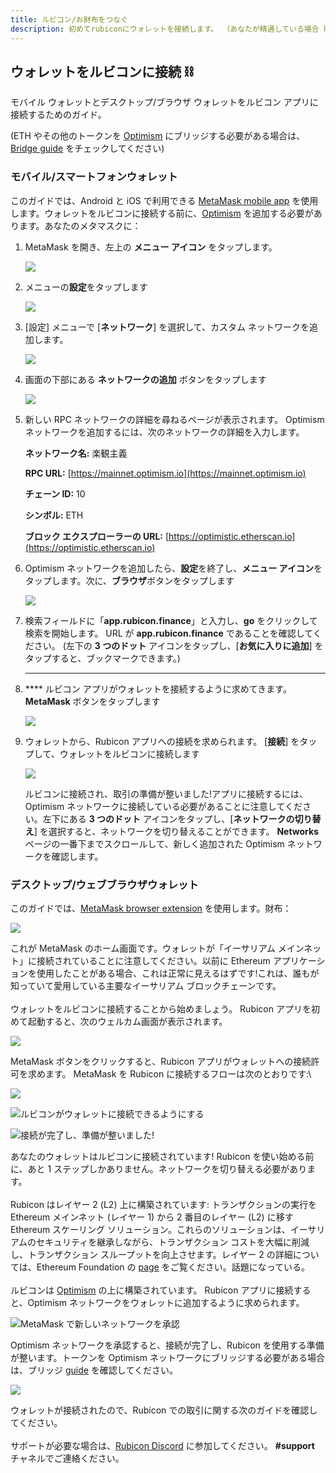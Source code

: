 ```yaml
---
title: ルビコン/お財布をつなぐ
description: 初めてrubiconにウォレットを接続します。 （あなたが精通している場合 財布とカスタムネットワークを追加する方法、あなたはこのガイドをスキップすることができます）
---
```



## ウォレットをルビコンに接続 ⛓️

モバイル ウォレットとデスクトップ/ブラウザ ウォレットをルビコン アプリに接続するためのガイド。

(ETH やその他のトークンを [Optimism](https://www.optimism.io/) にブリッジする必要がある場合は、[Bridge guide](../bridge/bridging-to-optimism.md) をチェックしてください)

### モバイル/スマートフォンウォレット

このガイドでは、Android と iOS で利用できる [MetaMask mobile app](https://metamask.io/download.html) を使用します。ウォレットをルビコンに接続する前に、[Optimism](https://www.optimism.io/) を追加する必要があります。あなたのメタマスクに：

1. MetaMask を開き、左上の **メニュー アイコン** をタップします。

    ![](</assets/image(110).png>)


2. メニューの**設定**をタップします

    ![](</assets/image(92).png>)


3. [設定] メニューで [**ネットワーク**] を選択して、カスタム ネットワークを追加します。

    ![](</assets/image(59).png>)


4. 画面の下部にある **ネットワークの追加** ボタンをタップします

    ![](</assets/image(79).png>)


5. 新しい RPC ネットワークの詳細を尋ねるページが表示されます。 Optimism ネットワークを追加するには、次のネットワークの詳細を入力します。

    **ネットワーク名:** 楽観主義

    **RPC URL:** [https://mainnet.optimism.io](https://mainnet.optimism.io)

    **チェーン ID:** 10

    **シンボル:** ETH

    **ブロック エクスプローラーの URL:** [https://optimistic.etherscan.io](https://optimistic.etherscan.io)


6. Optimism ネットワークを追加したら、**設定**を終了し、**メニュー アイコン**をタップします。次に、**ブラウザ**ボタンをタップします

    ![](</assets/image(73).png>)


7. 検索フィールドに「**app.rubicon.finance**」と入力し、**go** をクリックして検索を開始します。 URL が **app.rubicon.finance** であることを確認してください。 (左下の **3 つのドット** アイコンをタップし、[**お気に入りに追加**] をタップすると、ブックマークできます。)

    ****
8. **** ルビコン アプリがウォレットを接続するように求めてきます。 **MetaMask** ボタンをタップします

    ![](</assets/image(116).png>)


9. ウォレットから、Rubicon アプリへの接続を求められます。 [**接続**] をタップして、ウォレットをルビコンに接続します

    ![](</assets/image(78).png>)



    ルビコンに接続され、取引の準備が整いました!アプリに接続するには、Optimism ネットワークに接続している必要があることに注意してください。左下にある **3 つのドット** アイコンをタップし、[**ネットワークの切り替え**] を選択すると、ネットワークを切り替えることができます。 **Networks** ページの一番下までスクロールして、新しく追加された Optimism ネットワークを確認します。

### デスクトップ/ウェブブラウザウォレット

このガイドでは、[MetaMask browser extension](https://metamask.io/download.html) を使用します。財布：

![](</assets/image(13).png>)

これが MetaMask のホーム画面です。ウォレットが「イーサリアム メインネット」に接続されていることに注意してください。以前に Ethereum アプリケーションを使用したことがある場合、これは正常に見えるはずです!これは、誰もが知っていて愛用している主要なイーサリアム ブロックチェーンです。\
\
ウォレットをルビコンに接続することから始めましょう。 Rubicon アプリを初めて起動すると、次のウェルカム画面が表示されます。

![](</assets/image(103).png>)

MetaMask ボタンをクリックすると、Rubicon アプリがウォレットへの接続許可を求めます。 MetaMask を Rubicon に接続するフローは次のとおりです:\


![](</assets/image(51).png>)

![ルビコンがウォレットに接続できるようにする](</assets/image(67).png>)

![接続が完​​了し、準備が整いました!](</assets/image(43).png>)

あなたのウォレットはルビコンに接続されています! Rubicon を使い始める前に、あと 1 ステップしかありません。ネットワークを切り替える必要があります。 \
\
Rubicon はレイヤー 2 (L2) 上に構築されています: トランザクションの実行を Ethereum メインネット (レイヤー 1) から 2 番目のレイヤー (L2) に移す Ethereum スケーリング ソリューション。これらのソリューションは、イーサリアムのセキュリティを継承しながら、トランザクション コストを大幅に削減し、トランザクション スループットを向上させます。レイヤー 2 の詳細については、Ethereum Foundation の [page](https://ethereum.org/en/developers/docs/scaling/layer-2-rollups/) をご覧ください。話題になっている。\
\
ルビコンは [Optimism](https://optimism.io/) の上に構築されています。 Rubicon アプリに接続すると、Optimism ネットワークをウォレットに追加するように求められます。

![MetaMask で新しいネットワークを承認](</assets/image(82).png>)

Optimism ネットワークを承認すると、接続が完了し、Rubicon を使用する準備が整います。トークンを Optimism ネットワークにブリッジする必要がある場合は、ブリッジ [guide](/docs/guides/bridge/bridging-to-optimism) を確認してください。

![](</assets/image(61).png>)

ウォレットが接続されたので、Rubicon での取引に関する次のガイドを確認してください。\
\
サポートが必要な場合は、[Rubicon Discord](https://discord.com/invite/E7pS24J) に参加してください。 **#support** チャネルでご連絡ください。